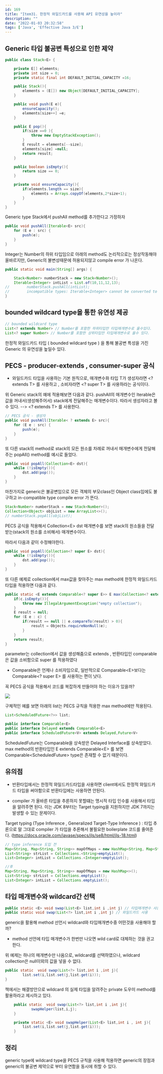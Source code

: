 ```yaml
---
id: 169
title: "Item31. 한정적 와일드카드를 사용해 API 유연성을 높이라"
description: ""
date: "2022-01-03 20:32:58"
tags: ['Java', 'Effective Java 3/E']
---
```

## Generic 타입 불공변 특성으로 인한 제약 

```java
public class Stack<E> {

    private E[] elements;
    private int size = 0;
    private static final int DEFAULT_INITIAL_CAPACITY =16;

    public Stack(){
        elements = (E[]) new Object[DEFAULT_INITIAL_CAPACITY];
    }

    public void push(E e){
        ensureCapacity();
        elements[size++] =e;
    }

    public E pop(){
        if(size ==0 ){
            throw new EmptyStackException();
        }
        E result = elements[--size];
        elements[size] =null;
        return result;
    }

    public boolean isEmpty(){
        return size == 0;
    }

    private void ensureCapacity(){
        if(elements.length == size){
            elements = Arrays.copyOf(elements,2*size+1);
        }
    }
}

```

Generic type Stack에서 pushAll method를 추가한다고 가정하자 


```java
public void pushAll(Iterable<E> src){
    for (E e : src) {
        push(e);
    }
}
```

Integer는 Number의 하위 타입임으로 아래의 method도 논리적으로는 정상작동해야 올바르지만, Generic의 불변성때문에 허용되지않고 compile error 가 나온다.

```java
public static void main(String[] args) {

    Stack<Number> numberStack = new Stack<Number>();
    Iterable<Integer> intList = List.of(10,11,12,13);
//        numberStack.pushAll(intList);
//        incompatible types: Iterable<Integer> cannot be converted to Iterable<Number>
}
```

## bounded wildcard type을 통한 유연성 제공

```java
// bounded wildcard type
List<? extends Number> // Number를 포함한 하위타입만 타입매개변수로 올수있다.
List<? super Number> // Number를 포함한 상위타입만 타입매개변수로 올수 있다. 
```

한정적 와일드카드 타입 ( bounded wildcard type ) 을 통해 불공변 특성을 가진 Generic 의 유연성을 높일수 있다. 

## PECS - producer-extends , consumer-super 공식

- 와일드카드 타입을 사용하는 기본 원칙으로, 매개변수화 타입 T가 생성자라면 \<? extends T> 를 사용하고 , 소비자라면 \<? super T> 를 사용하라는 공식이다. 

위 Generic stack의 예에 적용해보면 다음과 같다. 
pushAll의 매개변수인 Iterable은 값을 꺼내서(생성해주어서) stack에게 전달해주는 매개변수이다.
따라서 생성자라고 볼 수 있다. --> \<? extends T> 를 사용한다.

```java
// PECS 공식 - 생성자 
public void pushAll(Iterable< ? extends E> src){
    for (E e : src) {
        push(e);
    }
}
```

또 다른 stack의 method로 stack의 모든 원소를 차례로 꺼내서 매개변수에게 전달해주는 popAll() method를 예시로 들었다.

```java
public void popAll(Collection<E> dst){
    while (!isEmpty()){
        dst.add(pop());
    }
}
```
마찬가지로 generic은 불공변임으로 모든 객체의 부모class인 Object class임에도 불구하고 in-compatible type compile error 가 뜬다. 
```java
Stack<Number> numberStack = new Stack<Number>();
Collection<Object> objList = new ArrayList<>();
// numberStack.popAll(objList);
```
PECS 공식을 적용해서 Collection\<E> dst 매개변수를 보면 stack의 원소들을 전달받는(stack의 원소를 소비해서) 매개변수이다.

따라서 다음과 같이 수정해야한다. 

```java
public void popAll(Collection<? super E> dst){
    while (!isEmpty()){
        dst.add(pop());
    }
}
```

또 다른 예제로 collection에서 max값을 찾아주는 max method에 한정적 와일드카드 타입을 적용하면 다음과 같다.

```java
public static <E extends Comparable<? super E>> E max(Collection<? extends E> c){
    if(c.isEmpty()){
        throw new IllegalArgumentException("empty collection");
    }
    E result = null;
    for (E e : c) {
        if(result == null || e.compareTo(result) > 0){
            result = Objects.requireNonNull(e);
        }
    }
    return result;
}
```
parameter는 collection에서 값을 생성해줌으로 extends , 반환타입인 comparable은 값을 소비함으로 super 를 적용하였다 

- Comparable은 언제나 소비자임으로, 일반적으로 Comparable\<E>보다는 Comparable\<? super E> 를 사용하는 편이 낫다. 

꼭 PECS 공식을 적용해서 코드를 복잡하게 만들어야 하는 이유가 있을까?

![](/images/Item31.jpg)

구체적인 예를 보면 아래의 list는 PECS 규칙을 적용한 max method에만 적용된다.

```java
List<ScheduledFuture<?>> list;
```
```java
public interface Comparable<E>
public interface Delayed extends Comparable<E>
public interface ScheduledFuture<V> extends Delayed,Future<V>
```
ScheduledFuture는 Comparable을 상속받은 Delayed Interface를 상속받았다.
max method의 반환타입인 E extends Comparable\<E> 를 보면 Comparable\<ScheduledFuture> type은 존재할 수 없기 때문이다. 

## 유의점 

- 반환타입에서는 한정적 와일드카드타입을 사용하면 client에서도 한정적 와일드카드 타입을 써야함으로 반환타입에는 사용하면 안된다. 

- compiler 가 올바른 타입을 추론하지 못할떄는 명시적 타입 인수를 사용해서 타입을 알려주면 된다. 이는 JDK 8부터는 Target typing을 지원하지만 JDK 7까지는 발생할 수 있는 문제이다. 
  

Target typing (Type Inference  , Generalized Target-Type Inference ) : 타입 추론으로 말 그대로 compiler 가 타입을 추론해서 불필요한 boilerplate 코드를 줄여준다. 
(https://docs.oracle.com/javase/specs/jls/se8/html/jls-18.html)

```java
// type inference 도입 전 
Map<String, Map<String, String>> mapOfMaps = new HashMap<String, Map<String, String>>();
List<String> strList = Collections.<String>emptyList();
List<Integer> intList = Collections.<Integer>emptyList();

//후 
Map<String, Map<String, String>> mapOfMaps = new HashMap<>();
List<String> strList = Collections.emptyList();
List<Integer> intList = Collections.emptyList();
```

## 타입 매개변수와 wildcard간 선택


```java
public static <E> void swap(List<E> list,int i ,int j) // 타입매개변수 사용
public static void swap(List<?> list,int i ,int j) // 와일드카드 사용
```

generic을 활용해 method 선언시 wildcard와 타입매개변수중 어떤것을 사용해야 할까?

- method 선언에 타입 매개변수가 한번만 나오면 wild card로 대체하는 것을 권고한다. 

위 예제는 하나의 매개변수만 나옴으로, wildcard를 선택하였으나, wildcard collection은 null이외의 값을 넣을 수 없다.

```java
public static  void swap(List<?> list,int i ,int j){
        list.set(i,list.set(j,list.get(i)));
}
```

책에서는 해결방안으로 wildcard 의 실제 타입을 알려주는 private 도우미 method를 활용하라고 제시하고 있다. 

```java
    public static  void swap(List<?> list,int i ,int j){
            swapHelper(list,i,j);
    }

    private static <E> void swapHelper(List<E> list,int i , int j){
        list.set(i,list.set(j,list.get(i)));
    }
```

## 정리

generic type에 wildcard type을 PECS 규칙을 사용해 적용하면 generic의 장점과 generic의 불공변 제약으로 부터 유연함을 동시에 취할 수 있다.